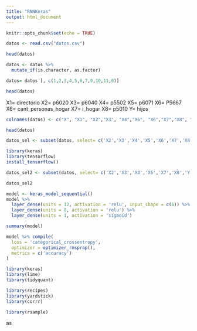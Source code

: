 ```yaml
---
title: "RNNKeras"
output: html_document
---
```


```r
knitr::opts_chunk$set(echo = TRUE)
```


```r
datos <- read.csv("datos.csv")
```

```r
head(datos)
```


```r
datos <- datos %>%
  mutate_if(is.character, as.factor)
```

```r
datos= datos [, c(1,2,3,4,5,6,7,9,10,11,8)]
```

```r
head(datos)
```
X1= directorio
X2= p6020
X3= p6040
X4= p5502
X5= p6071
X6= P5667
X6= cant_personas_hogar
X7= i_hogar
X8= p5010
Y= hijos

```r
colnames(datos) <- c("X", "X1", "X2","X3", "X4","X5", "X6","X7","X8", "X9", "Y")
```

```r
head(datos)
```

```r
datos_sel <- subset(datos, select= c('X2','X3','X4','X5','X6','X7','X8','Y'))
```



```r
library(keras)
library(tensorflow)
install_tensorflow()

```

```r
datos_sel2 <- subset(datos, select= c('X2','X3','X4','X5','X7','X8','Y'))
```

```r
datos_sel2

```

```r
model <- keras_model_sequential() 
model %>% 
  layer_dense(units = 12, activation = 'relu', input_shape = c(6)) %>% 
  layer_dense(units = 8, activation = 'relu') %>%
  layer_dense(units = 1, activation = 'sigmoid')
```

```r
summary(model)
```
```r
model %>% compile(
  loss = 'categorical_crossentropy',
  optimizer = optimizer_rmsprop(),
  metrics = c('accuracy')
)
```

```r

library(keras)
library(lime)
library(tidyquant)

library(recipes)
library(yardstick)
library(corrr)
```

```r
library(rsample)
```

as
